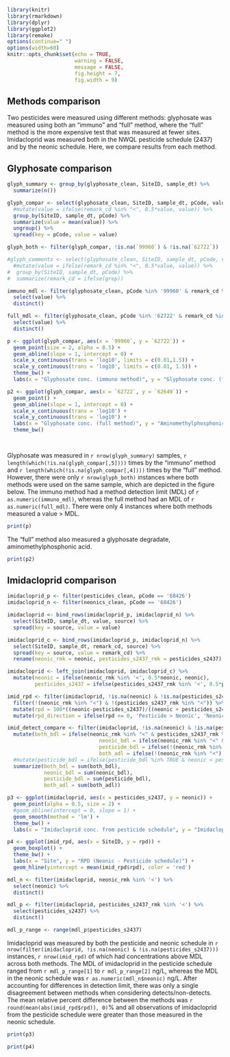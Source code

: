 

```r
library(knitr)
library(rmarkdown)
library(dplyr)
library(ggplot2)
library(remake)
options(continue=" ")
options(width=60)
knitr::opts_chunk$set(echo = TRUE,
                      warning = FALSE,
                      message = FALSE,
                      fig.height = 7,
                      fig.width = 9)
```

## Methods comparison

Two pesticides were measured using different methods: glyphosate was measured using both an "immuno" and "full" method,
where the "full" method is the more expensive test that was measured at fewer sites. Imidacloprid was measured both in the NWQL pesticide schedule (2437) and by the neonic schedule. Here, we compare results from each method. 

## Glyphosate comparison

```r
glyph_summary <- group_by(glyphosate_clean, SiteID, sample_dt) %>%
  summarize(n())

glyph_compar <- select(glyphosate_clean, SiteID, sample_dt, pCode, value, remark_cd) %>%
  #mutate(value = ifelse(remark_cd %in% "<", 0.5*value, value)) %>%
  group_by(SiteID, sample_dt, pCode) %>%
  summarize(value = mean(value)) %>%
  ungroup() %>%
  spread(key = pCode, value = value)

glyph_both <- filter(glyph_compar, !is.na(`99960`) & !is.na(`62722`))

#glyph_comments <- select(glyphosate_clean, SiteID, sample_dt, pCode, value, remark_cd) %>%
  #mutate(value = ifelse(remark_cd %in% "<", 0.5*value, value)) %>%
#  group_by(SiteID, sample_dt, pCode) %>%
#  summarize(remark_cd = ifelse(grep))

immuno_mdl <- filter(glyphosate_clean, pCode %in% '99960' & remark_cd %in% '<') %>%
  select(value) %>%
  distinct()

full_mdl <- filter(glyphosate_clean, pCode %in% '62722' & remark_cd %in% '<') %>%
  select(value) %>%
  distinct()

p <- ggplot(glyph_compar, aes(x = `99960`, y = `62722`)) +
  geom_point(size = 2, alpha = 0.5) +
  geom_abline(slope = 1, intercept = 0) +
  scale_x_continuous(trans = 'log10', limits = c(0.01,1.5)) +
  scale_y_continuous(trans = 'log10', limits = c(0.01, 1.5)) +
  theme_bw() +
  labs(x = "Glyphosate conc. (immuno method)", y = "Glyphosate conc. (full method)")

p2 <- ggplot(glyph_compar, aes(x = `62722`, y = `62649`)) +
  geom_point() + 
  geom_abline(slope = 1, intercept = 0) + 
  scale_x_continuous(trans = 'log10') +
  scale_y_continuous(trans = 'log10') +
  labs(x = "Glyphosate conc. (full method)", y = "Aminomethylphosphonic acid conc. (full method)") +
  theme_bw()

 

```
Glyphosate was measured in `r nrow(glyph_summary)` samples, `r length(which(!is.na(glyph_compar[,5])))` times by the "immuno" method and `r length(which(!is.na(glyph_compar[,4])))` times by the "full" method. However, there were only `r nrow(glyph_both)` instances where both methods were used on the same sample, which are depicted in the figure below. The immuno method had a method detection limit (MDL) of `r as.numeric(immuno_mdl)`, whereas the full method had an MDL of `r as.numeric(full_mdl)`. There were only 4 instances where both methods measured a value > MDL. 

```r
print(p)
```

The "full" method also measured a glyphosate degradate, aminomethylphosphonic acid. 

```r
print(p2)
```

## Imidacloprid comparison

``` r
imidacloprid_p <- filter(pesticides_clean, pCode == '68426')
imidacloprid_n <- filter(neonics_clean, pCode == '68426')  

imidacloprid <- bind_rows(imidacloprid_p, imidacloprid_n) %>%
  select(SiteID, sample_dt, value, source) %>%
  spread(key = source, value = value)

imidacloprid_c <- bind_rows(imidacloprid_p, imidacloprid_n) %>%
  select(SiteID, sample_dt, remark_cd, source) %>%
  spread(key = source, value = remark_cd) %>%
  rename(neonic_rmk = neonic, pesticides_s2437_rmk = pesticides_s2437)

imidacloprid <- left_join(imidacloprid, imidacloprid_c) %>%
  mutate(neonic = ifelse(neonic_rmk %in% '<', 0.5*neonic, neonic),
         pesticides_s2437 = ifelse(pesticides_s2437_rmk %in% '<', 0.5*pesticides_s2437, pesticides_s2437))

imid_rpd <- filter(imidacloprid, !is.na(neonic) & !is.na(pesticides_s2437)) %>%
  filter(!(neonic_rmk %in% "<") & !(pesticides_s2437_rmk %in% "<")) %>%
  mutate(rpd = 100*((neonic-pesticides_s2437)/((neonic + pesticides_s2437)/2))) %>%
  mutate(rpd_direction = ifelse(rpd <= 0, 'Pesticide > Neonic', 'Neonic > Pesticide'))

imid_detect_compare <- filter(imidacloprid, !is.na(neonic) & !is.na(pesticides_s2437)) %>%
  mutate(both_bdl = ifelse(neonic_rmk %in% "<" & pesticides_s2437_rmk %in% "<", TRUE, FALSE),
                              neonic_bdl = ifelse(neonic_rmk %in% "<" & !(pesticides_s2437_rmk %in% "<"), TRUE, FALSE), 
                              pesticide_bdl = ifelse(!(neonic_rmk %in% "<") & pesticides_s2437_rmk %in% "<", TRUE, FALSE), 
                              both_adl = ifelse(!(neonic_rmk %in% "<") & !(pesticides_s2437_rmk %in% "<"), TRUE, FALSE)) %>%
  #mutate(pesticide_bdl = ifelse(pesticide_bdl %in% TRUE & neonic < pesticides_s2437, FALSE, TRUE)) %>%
  summarize(both_bdl = sum(both_bdl), 
            neonic_bdl = sum(neonic_bdl), 
            pesticide_bdl = sum(pesticide_bdl), 
            both_adl = sum(both_adl))

p3 <- ggplot(imidacloprid, aes(x = pesticides_s2437, y = neonic)) +
  geom_point(alpha = 0.5, size = 2) +
  #geom_abline(intercept = 0, slope = 1) +
  geom_smooth(method = 'lm') + 
  theme_bw() +
  labs(x = "Imidacloprid conc. from pesticide schedule", y = "Imidacloprid conc. from neonic schedule")

p4 <- ggplot(imid_rpd, aes(x = SiteID, y = rpd)) +
  geom_boxplot() +
  theme_bw() +
  labs(x = "Site", y = "RPD (Neonic - Pesticide schedule)") +
  geom_hline(yintercept = mean(imid_rpd$rpd), color = 'red')

mdl_n <- filter(imidacloprid, neonic_rmk %in% '<') %>%
  select(neonic) %>%
  distinct()

mdl_p <- filter(imidacloprid, pesticides_s2437_rmk %in% '<') %>%
  select(pesticides_s2437) %>%
  distinct()

mdl_p_range <- range(mdl_p$pesticides_s2437)
```

Imidacloprid was measured by both the pesticide and neonic schedule in `r nrow(filter(imidacloprid, !is.na(neonic) & !is.na(pesticides_s2437)))` instances, `r nrow(imid_rpd)` of which had concentrations above MDL across both methods. The MDL of imidacloprid in the pesticide schedule ranged from `r mdl_p_range[1]` to `r mdl_p_range[2]` ng/L, whereas the MDL in the neonic schedule was `r as.numeric(mdl_n$neonic)` ng/L. After accounting for differences in detection limit, there was only a single disagreement between methods when considering detects/non-detects. The mean relative percent difference between the methods was `r round(mean(abs(imid_rpd$rpd)), 0)`% and all observations of imidacloprid from the pesticide schedule were greater than those measured in the neonic schedule.

```r
print(p3)
```

```r
print(p4)
```